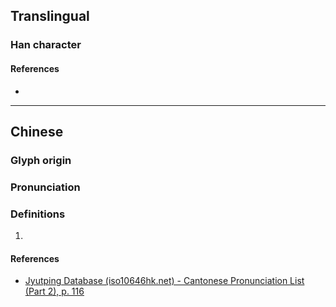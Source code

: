 {{character info/new}}
==Translingual==

===Han character===
{{Han char|rn=64|rad=手|as=09|sn=13|four=52502|canj=DNQ|ids=⿱剌手}}

====References====
* {{Han ref|kx=0443.230|dkj=12381|dj=0794.230|hdz=31910.040|uh=63E7|ud=25575|bh=DDB7|bd=56759}}

----

==Chinese==
{{zh-forms}}

===Glyph origin===
{{Han etym}}

===Pronunciation===
{{zh-pron
|m=là
|c=laat6
|mc=y
|oc=y
|cat=
}}

===Definitions===
{{zh-hanzi}}

# {{rfdef|lang=zh}}

====References====
* [http://www.iso10646hk.net/jp/document/download.jsp Jyutping Database (iso10646hk.net) - Cantonese Pronunciation List (Part 2), p. 116]